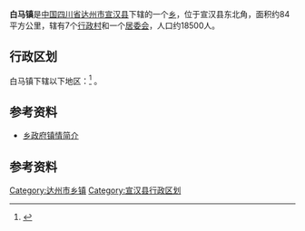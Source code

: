{{更新|1=行政区划代码|time=2020-02-17T13:25:17+00:00}}
{{中国乡级行政区|51/17/22/220/000}}
'''白马镇'''是[[中国|中国]][[四川省|四川省]][[达州市|达州市]][[宣汉县|宣汉县]]下辖的一个[[乡|乡]]，位于宣汉县东北角，面积约84平方公里，辖有7个[[行政村|行政村]]和一个[[居委会|居委会]]，人口约18500人。

== 行政区划 ==
白马镇下辖以下地区：<ref>{{PRC admin/ref sgc|51/17/22/220/000}}</ref>
{{PRC admin/children|51/17/22/220/000}}。

==参考资料==
*[https://archive.is/20121129040341/http://www.dzzc.gov.cn/ad/xhxbmx/ 乡政府镇情简介]

== 参考资料 ==
{{reflist}}

{{宣汉县行政区划}}

[[Category:达州市乡镇|Category:达州市乡镇]]
[[Category:宣汉县行政区划|Category:宣汉县行政区划]]